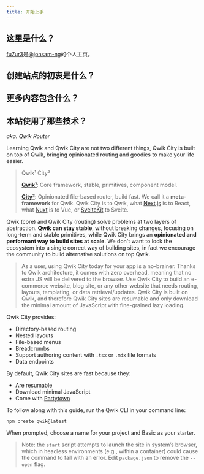 ```yaml
---
title: 开始上手
---
```


## 这里是什么？

[fu7ur3](https://portfolio.jonsam.site/)是[@jonsam-ng](https://github.com/jonsam-ng)的个人主页。

## 创建站点的初衷是什么？

## 更多内容包含什么？

## 本站使用了那些技术？

_aka. Qwik Router_

Learning Qwik and Qwik City are not two different things, Qwik City is built on top of Qwik, bringing opinionated routing and goodies to make your life easier.

> Qwik¹ City²
>
> [**Qwik¹**](../../docs/overview/index.mdx): Core framework, stable, primitives, component model.
>
> [**City²**](../directory-layout/index.mdx): Opinionated file-based router, build fast.
> We call it a **meta-framework** for Qwik. Qwik City is to Qwik, what [Next.js](https://nextjs.org/) is to React, what [Nuxt](https://nuxtjs.org/) is to Vue, or [SvelteKit](https://kit.svelte.dev/) to Svelte.

Qwik (core) and Qwik City (routing) solve problems at two layers of abstraction. **Qwik can stay stable**, without breaking changes, focusing on long-term and stable primitives, while Qwik City brings an **opinionated and performant way to build sites at scale**. We don't want to lock the ecosystem into a single correct way of building sites, in fact we encourage the community to build alternative solutions on top Qwik.

> As a user, using Qwik City today for your app is a no-brainer. Thanks to Qwik architecture, it comes with zero overhead, meaning that no extra JS will be delivered to the browser.
> Use Qwik City to build an e-commerce website, blog site, or any other website that needs routing, layouts, templating, or data retrieval/updates. Qwik City is built on Qwik, and therefore Qwik City sites are resumable and only download the minimal amount of JavaScript with fine-grained lazy loading.

Qwik City provides:

- Directory-based routing
- Nested layouts
- File-based menus
- Breadcrumbs
- Support authoring content with `.tsx` or `.mdx` file formats
- Data endpoints

By default, Qwik City sites are fast because they:

- Are resumable
- Download minimal JavaScript
- Come with [Partytown](https://partytown.builder.io)

To follow along with this guide, run the Qwik CLI in your command line:

```shell
npm create qwik@latest
```

When prompted, choose a name for your project and Basic as your starter.

> Note: the `start` script attempts to launch the site in system’s browser,
> which in headless environments (e.g., within a container)
> could cause the command to fail with an error.
> Edit `package.json` to remove the `--open` flag.
